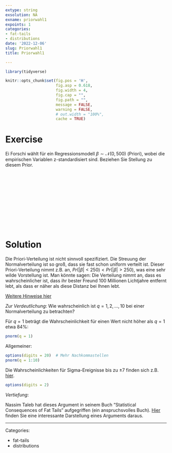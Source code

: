 ```yaml
---
extype: string
exsolution: NA
exname: priorwahl1
expoints: 1
categories:
- fat-tails
- distributions
date: '2022-12-06'
slug: Priorwahl1
title: Priorwahl1

---
```




```r
library(tidyverse)
```


```r
knitr::opts_chunk$set(fig.pos = 'H',
                      fig.asp = 0.618,
                      fig.width = 4,
                      fig.cap = "", 
                      fig.path = "",
                      message = FALSE,
                      warning = FALSE,
                      # out.width = "100%",
                      cache = TRUE)
```








# Exercise

Ei Forschi wählt für ein Regressionsmodell $\beta \sim \mathcal{N}(0,500)$ (Priori),
wobei die empirischen Variablen z-standardisiert sind.
Beziehen Sie Stellung zu diesem Prior.


</br>
</br>
</br>
</br>
</br>
</br>
</br>
</br>
</br>
</br>

# Solution

Die Priori-Verteilung  ist nicht sinnvoll spezifiziert.
Die Streuung der Normalverteilung ist so groß, 
dass sie fast schon uniform verteilt ist.
Dieser Priori-Verteilung nimmt z.B. an, $Pr(|\beta| < 250) < Pr(|\beta| > 250)$,
was eine sehr wilde Vorstellung ist.
Man könnte sagen: Die Verteilung nimmt an, 
dass es wahrscheinlicher ist, dass ihr bester Freund 100 Millionen Lichtjahre entfernt lebt, 
als dass er näher als diese Distanz bei Ihnen lebt.

[Weitere Hinweise hier](https://mc-stan.org/rstanarm/articles/priors.html#how-to-specify-flat-priors-and-why-you-typically-shouldn-t-)


*Zur Verdeutlichung*: Wie wahrscheinlich ist $q=1,2,...,10$ bei einer Normalverteilung zu betrachten?

Für $q=1$ beträgt die Wahrscheinlichkeit für einen Wert nicht höher als $q=1$ etwa 84%:

```r
pnorm(q = 1)
```



Allgemeiner:
```r
options(digits = 20)  # Mehr Nachkommastellen
pnorm(q = 1:10)
```
Die Wahrscheinlichkeiten für Sigma-Ereignisse bis zu ±7 finden sich z.B. [hier](https://en.wikipedia.org/wiki/68%E2%80%9395%E2%80%9399.7_rule).


```r
options(digits = 2)
```



*Vertiefung*:


Nassim Taleb hat dieses Argument in seinem Buch "Statistical Consequences of Fat Tails" aufgegriffen (ein anspruchsvolles Buch). [Hier](https://www.johndcook.com/blog/2018/05/31/six-sigma-events/) finden Sie eine interessante Darstellung eines Arguments daraus. 




---

Categories: 

- fat-tails
- distributions

